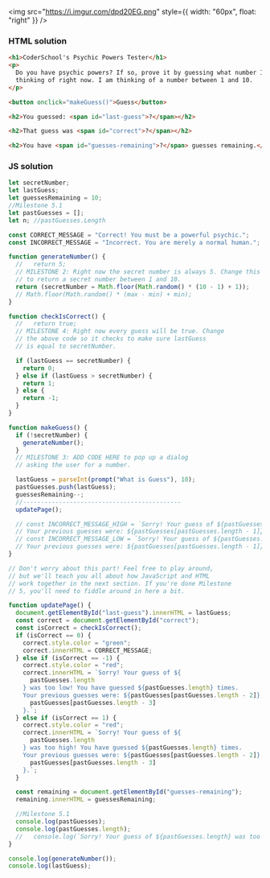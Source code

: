 <img
  src="https://i.imgur.com/dpd20EG.png"
  style={{ width: "60px", float: "right" }}
/>
### HTML solution

```html
<h1>CoderSchool's Psychic Powers Tester</h1>
<p>
  Do you have psychic powers? If so, prove it by guessing what number I am
  thinking of right now. I am thinking of a number between 1 and 10.
</p>

<button onclick="makeGuess()">Guess</button>

<h2>You guessed: <span id="last-guess">?</span></h2>

<h2>That guess was <span id="correct">?</span></h2>

<h2>You have <span id="guesses-remaining">?</span> guesses remaining.</h2>
```

### JS solution

```js
let secretNumber;
let lastGuess;
let guessesRemaining = 10;
//Milestone 5.1
let pastGuesses = [];
let n; //pastGuesses.Length

const CORRECT_MESSAGE = "Correct! You must be a powerful psychic.";
const INCORRECT_MESSAGE = "Incorrect. You are merely a normal human.";

function generateNumber() {
  //   return 5;
  // MILESTONE 2: Right now the secret number is always 5. Change this
  // to return a secret number between 1 and 10.
  return (secretNumber = Math.floor(Math.random() * (10 - 1) + 1));
  // Math.floor(Math.random() * (max - min) + min);
}

function checkIsCorrect() {
  //   return true;
  // MILESTONE 4: Right now every guess will be true. Change
  // the above code so it checks to make sure lastGuess
  // is equal to secretNumber.

  if (lastGuess == secretNumber) {
    return 0;
  } else if (lastGuess > secretNumber) {
    return 1;
  } else {
    return -1;
  }
}

function makeGuess() {
  if (!secretNumber) {
    generateNumber();
  }
  // MILESTONE 3: ADD CODE HERE to pop up a dialog
  // asking the user for a number.

  lastGuess = parseInt(prompt("What is Guess"), 10);
  pastGuesses.push(lastGuess);
  guessesRemaining--;
  //--------------------------------------------
  updatePage();

  // const INCORRECT_MESSAGE_HIGH = `Sorry! Your guess of ${pastGuesses.length} was too high! You have guessed ${guessesRemaining} times.
  // Your previous guesses were: ${pastGuesses[pastGuesses.length - 1]}.`;
  // const INCORRECT_MESSAGE_LOW = `Sorry! Your guess of ${pastGuesses.length} was too low! You have guessed ${guessesRemaining} times.
  // Your previous guesses were: ${pastGuesses[pastGuesses.length - 1]}.`;
}

// Don't worry about this part! Feel free to play around,
// but we'll teach you all about how JavaScript and HTML
// work together in the next section. If you're done Milestone
// 5, you'll need to fiddle around in here a bit.

function updatePage() {
  document.getElementById("last-guess").innerHTML = lastGuess;
  const correct = document.getElementById("correct");
  const isCorrect = checkIsCorrect();
  if (isCorrect == 0) {
    correct.style.color = "green";
    correct.innerHTML = CORRECT_MESSAGE;
  } else if (isCorrect == -1) {
    correct.style.color = "red";
    correct.innerHTML = `Sorry! Your guess of ${
      pastGuesses.length
    } was too low! You have guessed ${pastGuesses.length} times.
    Your previous guesses were: ${pastGuesses[pastGuesses.length - 2]}, ${
      pastGuesses[pastGuesses.length - 3]
    }.`;
  } else if (isCorrect == 1) {
    correct.style.color = "red";
    correct.innerHTML = `Sorry! Your guess of ${
      pastGuesses.length
    } was too high! You have guessed ${pastGuesses.length} times.
    Your previous guesses were: ${pastGuesses[pastGuesses.length - 2]}, ${
      pastGuesses[pastGuesses.length - 3]
    }.`;
  }

  const remaining = document.getElementById("guesses-remaining");
  remaining.innerHTML = guessesRemaining;

  //Milestone 5.1
  console.log(pastGuesses);
  console.log(pastGuesses.length);
  //   console.log(`Sorry! Your guess of ${pastGuesses.length} was too high! You have guessed ${guessesRemaining} times. Your previous guesses were: ${pastGuesses[pastGuesses.length - 1]}.`)
}

console.log(generateNumber());
console.log(lastGuess);
```

<br />
<br />
<br />
